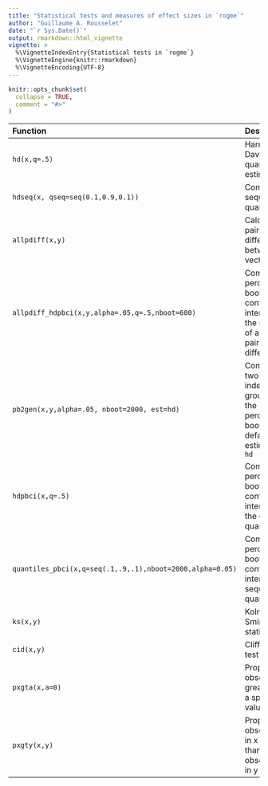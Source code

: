 ```yaml
---
title: "Statistical tests and measures of effect sizes in `rogme`"
author: "Guillaume A. Rousselet"
date: "`r Sys.Date()`"
output: rmarkdown::html_vignette
vignette: >
  %\VignetteIndexEntry{Statistical tests in `rogme`}
  %\VignetteEngine{knitr::rmarkdown}
  %\VignetteEncoding{UTF-8}
---
```


```r
knitr::opts_chunk$set(
  collapse = TRUE,
  comment = "#>"
)
```

| Function | Description |
|:------|:------------|
|`hd(x,q=.5)`| Harrell-Davis quantile estimator |
|`hdseq(x, qseq=seq(0.1,0.9,0.1))`| Compute a sequence of quantiles |
|`allpdiff(x,y)`| Calculate all pairwise differences between 2 vectors |
|`allpdiff_hdpbci(x,y,alpha=.05,q=.5,nboot=600)`| Compute percentile bootstrap confidence interval of the median of all pairwise differences |
|`pb2gen(x,y,alpha=.05, nboot=2000, est=hd)`| Compare two independent groups using the percentile bootstrap - default estimator = `hd` |
|`hdpbci(x,q=.5)`| Compute percentile bootstrap confidence interval of the qth quantile |
|`quantiles_pbci(x,q=seq(.1,.9,.1),nboot=2000,alpha=0.05)`| Compute percentile bootstrap confidence intervals of a sequence of quantiles |
|`ks(x,y)`| Kolmogorov-Smirnov test statistic |
|`cid(x,y)`| Cliff's delta test |
|`pxgta(x,a=0)`| Proportion of observations greater than a specified value |
|`pxgty(x,y)`| Proportion of observations in x greater than observations in y |

